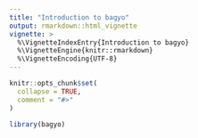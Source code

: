 ```yaml
---
title: "Introduction to bagyo"
output: rmarkdown::html_vignette
vignette: >
  %\VignetteIndexEntry{Introduction to bagyo}
  %\VignetteEngine{knitr::rmarkdown}
  %\VignetteEncoding{UTF-8}
---
```


```r
knitr::opts_chunk$set(
  collapse = TRUE,
  comment = "#>"
)
```

```r
library(bagyo)
```


